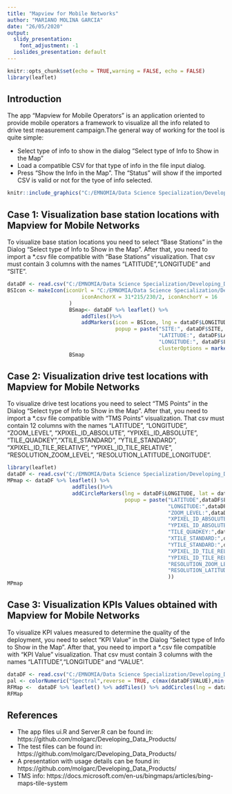 ```yaml
---
title: "Mapview for Mobile Networks"
author: "MARIANO MOLINA GARCIA"
date: "26/05/2020"
output:
  slidy_presentation: 
    font_adjustment: -1
  ioslides_presentation: default
---
```


```r
knitr::opts_chunk$set(echo = TRUE,warning = FALSE, echo = FALSE)
library(leaflet)
```

## Introduction

The app "Mapview for Mobile Operators" is an application oriented to provide mobile operators a framework to visualize all the info related to drive test measurement campaign.The general way of working for the tool is quite simple:

- Select type of info to show in the dialog "Select type of Info to Show in the Map"
- Load a compatible CSV for that type of info in the file input dialog.
- Press "Show the Info in the Map". The "Status" will show if the imported CSV is valid or not for the tyoe of info selected.

```r
knitr::include_graphics("C:/EMNOMIA/Data Science Specialization/Developing_Data_Products_Project_Repo/Developing_Data_Products/UI.jpg")
```

## Case 1: Visualization base station locations with Mapview for Mobile Networks

To visualize base station locations you need to select "Base Stations" in the Dialog "Select type of Info to Show in the Map".
After that, you need to import a *.csv file compatible with "Base Stations" visualization. That csv must contain 3 columns with the names "LATITUDE","LONGITUDE" and "SITE".

```r
dataDF <- read.csv("C:/EMNOMIA/Data Science Specialization/Developing_Data_Products_Project_Repo/Developing_Data_Products/BS Example.csv")
BSIcon <- makeIcon(iconUrl = "C:/EMNOMIA/Data Science Specialization/Developing_Data_Products_Project_Repo/Developing_Data_Products/antenna-3.png",iconWidth = 31*215/230, iconHeight = 31,
                        iconAnchorX = 31*215/230/2, iconAnchorY = 16
                    )
                    BSmap<- dataDF %>% leaflet() %>%
                        addTiles()%>%
                        addMarkers(icon = BSIcon, lng = dataDF$LONGITUDE, lat = dataDF$LATITUDE,
                                   popup = paste("SITE:", dataDF$SITE, "<br>",
                                                 "LATITUDE:", dataDF$LATITUDE , "<br>",
                                                 "LONGITUDE:", dataDF$LONGITUDE , "<br>",
                                                 clusterOptions = markerClusterOptions()))
                    BSmap
```

## Case 2: Visualization drive test locations with Mapview for Mobile Networks

To visualize drive test locations you need to select "TMS Points" in the Dialog "Select type of Info to Show in the Map".
After that, you need to import a *.csv file compatible with "TMS Points" visualization. That csv must contain 12 columns with the names "LATITUDE", "LONGITUDE", "ZOOM_LEVEL", "XPIXEL_ID_ABSOLUTE", "YPIXEL_ID_ABSOLUTE", "TILE_QUADKEY","XTILE_STANDARD", "YTILE_STANDARD", "XPIXEL_ID_TILE_RELATIVE", "YPIXEL_ID_TILE_RELATIVE", "RESOLUTION_ZOOM_LEVEL", "RESOLUTION_LATITUDE_LONGITUDE".

```r
library(leaflet)
dataDF <- read.csv("C:/EMNOMIA/Data Science Specialization/Developing_Data_Products_Project_Repo/Developing_Data_Products/TMS Example.csv")
MPmap <- dataDF %>% leaflet() %>% 
                     addTiles()%>%
                     addCircleMarkers(lng = dataDF$LONGITUDE, lat = dataDF$LATITUDE,
                                      popup = paste("LATITUDE",dataDF$LATITUDE, "<br>",
                                                    "LONGITUDE:",dataDF$LONGITUDE , "<br>",
                                                    "ZOOM_LEVEL:",dataDF$ZOOM_LEVEL , "<br>",
                                                    "XPIXEL_ID_ABSOLUTE:",dataDF$XPIXEL_ID_ABSOLUTE , "<br>",
                                                    "YPIXEL_ID_ABSOLUTE:",dataDF$YPIXEL_ID_ABSOLUTE , "<br>",
                                                    "TILE_QUADKEY:",dataDF$TILE_QUADKEY , "<br>",
                                                    "XTILE_STANDARD:",dataDF$XTILE_STANDARD , "<br>",
                                                    "YTILE_STANDARD:",dataDF$YTILE_STANDARD , "<br>",
                                                    "XPIXEL_ID_TILE_RELATIVE:",dataDF$XPIXEL_ID_TILE_RELATIVE , "<br>",
                                                    "YPIXEL_ID_TILE_RELATIVE:",dataDF$YPIXEL_ID_TILE_RELATIVE , "<br>",
                                                    "RESOLUTION_ZOOM_LEVEL:",dataDF$RESOLUTION_ZOOM_LEVEL , "<br>",
                                                    "RESOLUTION_LATITUDE_LONGITUDE:",dataDF$RESOLUTION_LATITUDE_LONGITUDE
                                                    ))
MPmap
```

## Case 3: Visualization KPIs Values obtained with Mapview for Mobile Networks

To visualize KPI values measured to determine the quality of the deployment, you need to select "KPI Value" in the Dialog "Select type of Info to Show in the Map".
After that, you need to import a *.csv file compatible with "KPI Value" visualization. That csv must contain 3 columns with the names "LATITUDE","LONGITUDE" and "VALUE".

```r
dataDF <- read.csv("C:/EMNOMIA/Data Science Specialization/Developing_Data_Products_Project_Repo/Developing_Data_Products/KPI Example.csv")
pal <- colorNumeric("Spectral",reverse = TRUE, c(max(dataDF$VALUE),min(dataDF$VALUE)), na.color = "transparent")
RFMap <-  dataDF %>% leaflet() %>% addTiles() %>% addCircles(lng = dataDF$LONGITUDE, lat = dataDF$LATITUDE,color = pal(dataDF$VALUE),popup = paste("LATITUDE",dataDF$LATITUDE, "<br>","LONGITUDE:",dataDF$LONGITUDE, "<br>","KPI_VALUE:", dataDF$VALUE)) %>% addLegend(position = c("topright"), pal=pal,values = dataDF$VALUE,title = "KPI Value")
RFMap
```

## References

- The app files ui.R and Server.R can be found in: https://github.com/molgarc/Developing_Data_Products/
- The test files can be found in: https://github.com/molgarc/Developing_Data_Products/
- A presentation with usage details can be found in: https://github.com/molgarc/Developing_Data_Products/
- TMS info: https://docs.microsoft.com/en-us/bingmaps/articles/bing-maps-tile-system